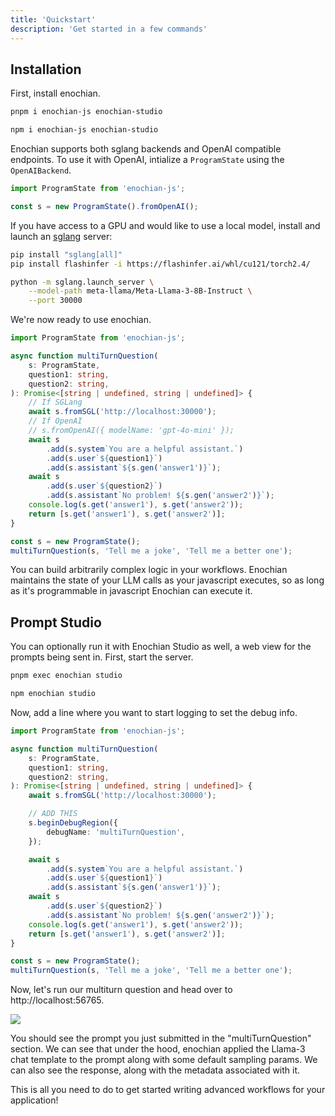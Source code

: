 ```yaml
---
title: 'Quickstart'
description: 'Get started in a few commands'
---
```


## Installation

First, install enochian.

<CodeGroup>

```bash pnpm
pnpm i enochian-js enochian-studio
```

```bash npm
npm i enochian-js enochian-studio
```

</CodeGroup>

Enochian supports both sglang backends and OpenAI compatible endpoints. To use it with OpenAI, intialize a `ProgramState` using the `OpenAIBackend`.

```typescript
import ProgramState from 'enochian-js';

const s = new ProgramState().fromOpenAI();
```

If you have access to a GPU and would like to use a local model, install and launch an [sglang](https://github.com/sgl-project/sglang) server:

```bash
pip install "sglang[all]"
pip install flashinfer -i https://flashinfer.ai/whl/cu121/torch2.4/

python -m sglang.launch_server \
    --model-path meta-llama/Meta-Llama-3-8B-Instruct \
    --port 30000
```

We're now ready to use enochian.

```typescript
import ProgramState from 'enochian-js';

async function multiTurnQuestion(
    s: ProgramState,
    question1: string,
    question2: string,
): Promise<[string | undefined, string | undefined]> {
    // If SGLang
    await s.fromSGL('http://localhost:30000');
    // If OpenAI
    // s.fromOpenAI({ modelName: 'gpt-4o-mini' });
    await s
        .add(s.system`You are a helpful assistant.`)
        .add(s.user`${question1}`)
        .add(s.assistant`${s.gen('answer1')}`);
    await s
        .add(s.user`${question2}`)
        .add(s.assistant`No problem! ${s.gen('answer2')}`);
    console.log(s.get('answer1'), s.get('answer2'));
    return [s.get('answer1'), s.get('answer2')];
}

const s = new ProgramState();
multiTurnQuestion(s, 'Tell me a joke', 'Tell me a better one');
```

You can build arbitrarily complex logic in your workflows. Enochian maintains the state of your LLM calls as your javascript executes, so as long as it's programmable in javascript Enochian can execute it.

## Prompt Studio

You can optionally run it with Enochian Studio as well, a web view for the prompts being sent in. First, start the server.

<CodeGroup>

```bash pnpm
pnpm exec enochian studio
```

```bash npm
npm enochian studio
```

</CodeGroup>

Now, add a line where you want to start logging to set the debug info.

```typescript
import ProgramState from 'enochian-js';

async function multiTurnQuestion(
    s: ProgramState,
    question1: string,
    question2: string,
): Promise<[string | undefined, string | undefined]> {
    await s.fromSGL('http://localhost:30000');

    // ADD THIS
    s.beginDebugRegion({
        debugName: 'multiTurnQuestion',
    });

    await s
        .add(s.system`You are a helpful assistant.`)
        .add(s.user`${question1}`)
        .add(s.assistant`${s.gen('answer1')}`);
    await s
        .add(s.user`${question2}`)
        .add(s.assistant`No problem! ${s.gen('answer2')}`);
    console.log(s.get('answer1'), s.get('answer2'));
    return [s.get('answer1'), s.get('answer2')];
}

const s = new ProgramState();
multiTurnQuestion(s, 'Tell me a joke', 'Tell me a better one');
```

Now, let's run our multiturn question and head over to http://localhost:56765.

<img class="rounded-sm" src="/images/enochian-studio-example.png" />

You should see the prompt you just submitted in the "multiTurnQuestion" section. We can see that under the hood, enochian applied the Llama-3 chat template to the prompt along with some default sampling params. We can also see the response, along with the metadata associated with it.

This is all you need to do to get started writing advanced workflows for your application!
